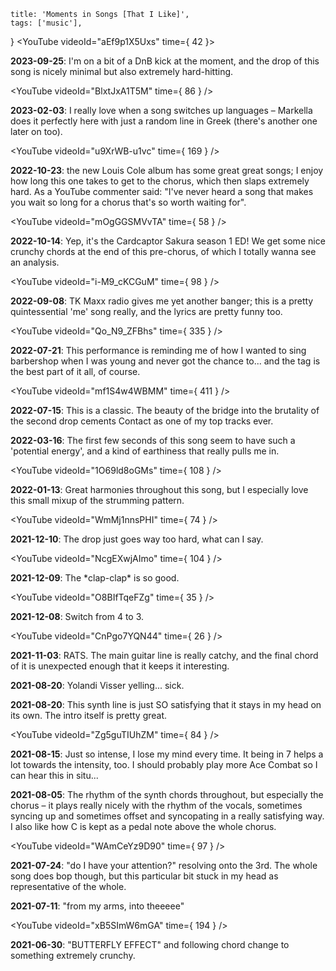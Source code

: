     title: 'Moments in Songs [That I Like]',
    tags: ['music'],
}
<YouTube videoId="aEf9p1X5Uxs" time={ 42 }>

**2023-09-25**: I'm on a bit of a DnB kick at the moment, and the drop of this song is nicely minimal but also extremely hard-hitting.

<YouTube videoId="BlxtJxA1T5M" time={ 86 } />

**2023-02-03**: I really love when a song switches up languages – Markella does it perfectly here with just a random line in Greek (there's another one later on too).

<YouTube videoId="u9XrWB-u1vc" time={ 169 } />

**2022-10-23**: the new Louis Cole album has some great great songs; I enjoy how long this one takes to get to the chorus, which then slaps extremely hard. As a YouTube commenter said: "I've never heard a song that makes you wait so long for a chorus that's so worth waiting for".

<YouTube videoId="mOgGGSMVvTA" time={ 58 } />

**2022-10-14**: Yep, it's the Cardcaptor Sakura season 1 ED! We get some nice crunchy chords at the end of this pre-chorus, of which I totally wanna see an analysis.

<YouTube videoId="i-M9_cKCGuM" time={ 98 } />

**2022-09-08**: TK Maxx radio gives me yet another banger; this is a pretty quintessential 'me' song really, and the lyrics are pretty funny too.

<YouTube videoId="Qo_N9_ZFBhs" time={ 335 } />

**2022-07-21**: This performance is reminding me of how I wanted to sing barbershop when I was young and never got the chance to... and the tag is the best part of it all, of course.

<YouTube videoId="mf1S4w4WBMM" time={ 411 } />

**2022-07-15**: This is a classic. The beauty of the bridge into the brutality of the second drop cements Contact as one of my top tracks ever.

<YouTube videoId="DDYgBT2WW-s" />

**2022-03-16**: The first few seconds of this song seem to have such a 'potential energy', and a kind of earthiness that really pulls me in.

<YouTube videoId="1O69ld8oGMs" time={ 108 } />

**2022-01-13**: Great harmonies throughout this song, but I especially love this small mixup of the strumming pattern.

<YouTube videoId="WmMj1nnsPHI" time={ 74 } />

**2021-12-10**: The drop just goes way too hard, what can I say.

<YouTube videoId="NcgEXwjAImo" time={ 104 } />

**2021-12-09**: The \*clap-clap\* is so good.

<YouTube videoId="O8BIfTqeFZg" time={ 35 } />

**2021-12-08**: Switch from 4 to 3.

<YouTube videoId="CnPgo7YQN44" time={ 26 } />

**2021-11-03**: RATS. The main guitar line is really catchy, and the final chord of it is unexpected enough that it keeps it interesting.

<YouTube videoId="fqN6JguMBeo" />

**2021-08-20**: Yolandi Visser yelling... sick.

<YouTube videoId="gWIkiI_UmeE" />

**2021-08-20**: This synth line is just SO satisfying that it stays in my head on its own. The intro itself is pretty great.

<YouTube videoId="Zg5guTIUhZM" time={ 84 } />

**2021-08-15**: Just so intense, I lose my mind every time. It being in 7 helps a lot towards the intensity, too. I should probably play more Ace Combat so I can hear this in situ...

<YouTube videoId="0BnIWrsrNd4" />

**2021-08-05**: The rhythm of the synth chords throughout, but especially the chorus – it plays really nicely with the rhythm of the vocals, sometimes syncing up and sometimes offset and syncopating in a really satisfying way. I also like how C is kept as a pedal note above the whole chorus.

<YouTube videoId="WAmCeYz9D90" time={ 97 } />

**2021-07-24**: "do I have your attention?" resolving onto the 3rd. The whole song does bop though, but this particular bit stuck in my head as representative of the whole.

<YouTube videoId="K17df81RL9Y" />

**2021-07-11**: "from my arms, into theeeee"

<YouTube videoId="xB5SImW6mGA" time={ 194 } />

**2021-06-30**: "BUTTERFLY EFFECT" and following chord change to something extremely crunchy.